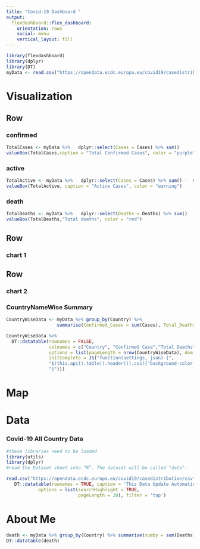 ```yaml
---
title: "Covid-19 Dashboard "
output: 
  flexdashboard::flex_dashboard:
    orientation: rows
    social: menu
    vertical_layout: fill
---
```


```r
library(flexdashboard)
library(dplyr)
library(DT)
myData <- read.csv("https://opendata.ecdc.europa.eu/covid19/casedistribution/csv", na.strings = "", fileEncoding = "UTF-8-BOM") %>%   dplyr::select(Date = dateRep,Year = year ,Cases = cases, Deaths = deaths, Country = countriesAndTerritories)
```



Visualization
=======================================================================
Row
-----------------------------------------------------------------------

### confirmed {.value-box}

```r
TotalCases <- myData %>%   dplyr::select(Cases = Cases) %>% sum()
valueBox(TotalCases,caption = "Total Confirmed Cases", color = "purple")
```

### active {.value-box}

```r
TotalActive <- myData %>%   dplyr::select(Cases = Cases) %>% sum() -  myData %>%   dplyr::select(Deaths = Deaths) %>% sum()
valueBox(TotalActive, caption = "Active Cases", color = "warning")
```


### death {.value-box}

```r
TotalDeaths <- myData %>%   dplyr::select(Deaths = Deaths) %>% sum()
valueBox(TotalDeaths,"Total deaths", color = "red")
```

Row {data-height=300}
-----------------------------------------------------------------------
### chart 1

Row 
-----------------------------------------------------------------------
### chart 2

### CountryNameWise Summary
```r
CountryWiseData <- myData %>% group_by(Country) %>%
                   summarise(Confirmed_Cases = sum(Cases), Total_Deaths = sum(Deaths)) 

CountryWiseData %>%
  DT::datatable(rownames = FALSE,
                colnames = c("Country", "Confirmed Case","Total Deaths"),
                options = list(pageLength = nrow(CountryWiseData), dom = 't',order = list(1, desc),
                initComplete = JS("function(settings, json) {",
                "$(this.api().table().header()).css({'background-color': '#000', 'color': '#fff'});",
                "}")))

``` 

Map
=======================================================================

Data
=======================================================================
### Covid-19 All Country Data
```r
#these libraries need to be loaded
library(utils)
library(dplyr)
#read the Dataset sheet into “R”. The dataset will be called "data".

read.csv("https://opendata.ecdc.europa.eu/covid19/casedistribution/csv", na.strings = "", fileEncoding = "UTF-8-BOM") %>%   dplyr::select(Date = dateRep,Year = year ,Cases = cases, Deaths = deaths, Country = countriesAndTerritories ) %>%
   DT::datatable(rownames = TRUE, caption = 'This Data Update Automatically Every day',
            options = list(searchHighlight = TRUE, 
                           pageLength = 20), filter = 'top')
```

About Me 
=======================================================================
```r
death <- myData %>% group_by(Country) %>% summarise(sumby = sum(Deaths))%>% filter(Country == 'India')
DT::datatable(death)
```